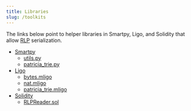 ```yaml
---
title: Libraries
slug: /toolkits
---
```

The links below point to helper libraries in Smartpy, Ligo, and Solidity that allow [RLP](https://ethereum.org/en/developers/docs/data-structures-and-encoding/rlp/) serialization.

- [Smartpy](https://github.com/airgap-it/ibcf/tree/main/contracts/tezos/libs)
    - [utils.py](https://github.com/airgap-it/ibcf/tree/main/contracts/tezos/libs/utils.mligo)
    - [patricia_trie.py](https://github.com/airgap-it/ibcf/tree/main/contracts/tezos/libs/patricia_trie.py)
- [Ligo](https://github.com/airgap-it/ibcf/tree/main/contracts/tezos/ligo/libs)
    - [bytes.mligo](https://github.com/airgap-it/ibcf/tree/main/contracts/tezos/ligo/libs/bytes.mligo)
    - [nat.mligo](https://github.com/airgap-it/ibcf/tree/main/contracts/tezos/ligo/libs/nat.mligo)
    - [patricia_trie.mligo](https://github.com/airgap-it/ibcf/tree/main/contracts/tezos/ligo/libs/patricia_trie.mligo)
- [Solidity](https://github.com/airgap-it/ibcf/tree/main/contracts/evm/libs)
    - [RLPReader.sol](https://github.com/airgap-it/ibcf/tree/main/contracts/evm/libs/RLPReader.sol)
